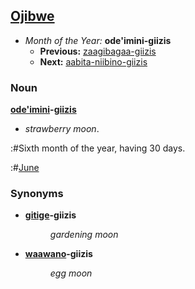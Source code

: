 ==[[Ojibwe]]==
*''Month of the Year:'' '''ode'imini-giizis'''
**'''Previous:''' [[zaagibagaa-giizis]]
**'''Next:''' [[aabita-niibino-giizis]]

===Noun===
'''[[ode'imin]]i-[[giizis]]'''
*''strawberry moon''.
:#Sixth month of the year, having 30 days.
:#[[June]]

===Synonyms===
*'''[[gitige]]-giizis'''
*:''gardening moon''

*'''[[waawan]]o-giizis'''
*:''egg moon''